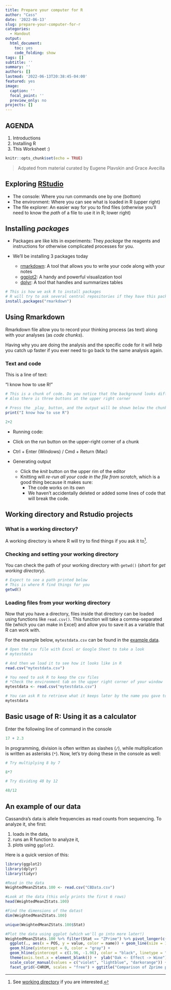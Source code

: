 ```yaml
---
title: Prepare your computer for R
author: "Cass"
date: '2022-06-13'
slug: prepare-your-computer-for-r
categories:
  - Handout
output: 
  html_document: 
    toc: yes
    code_folding: show
tags: []
subtitle: ''
summary: ''
authors: []
lastmod: '2022-06-13T20:38:45-04:00'
featured: yes
image:
  caption: ''
  focal_point: ''
  preview_only: no
projects: []
---
```


## AGENDA

1. Introductions
2. Installing R
3. This Worksheet :)

```r
knitr::opts_chunk$set(echo = TRUE)
```

> Adpated from material curated by Eugene Plavskin and Grace Avecilla

## Exploring [RStudio](https://www.rstudio.com/products/rstudio/download/)

- The console: Where you run commands one by one (bottom)
- The environment: Where you can see what is loaded in R (upper right)
- The file explorer: An easier way for you to find files (otherwise you'll need to know the _path_ of a file to use it in R; lower right)

## Installing _packages_

- Packages are like kits in experiments: They _package_ the reagents and instructions for otherwise complicated processes for you.

- We'll be installing 3 packages today
  - [rmarkdown](https://rmarkdown.rstudio.com): A tool that allows you to write your code along with your notes
  - [ggplot2](https://ggplot2.tidyverse.org): A handy and powerful visualization tool
  - [dplyr](https://dplyr.tidyverse.org): A tool that handles and summarizes tables
  
```r
# This is how we ask R to install packages
# R will try to ask several central repositories if they have this package
install.packages("rmarkdown")
```


## Using Rmarkdown

Rmarkdown file allow you to record your thinking process (as text) along with 
your analyses (as _code chunks_).

Having why you are doing the analysis and the specific code for it will help 
you catch up faster if you ever need to go back to the same analysis again.

### Text and code

This is a line of text:

"I know how to use R!"

```r
# This is a chunk of code. Do you notice that the background looks different?
# Also there is three buttons at the upper right corner

# Press the _play_ button, and the output will be shown below the chunk
print("I know how to use R")

2+2
```


- Running code:
 - Click on the run button on the upper-right corner of a chunk
 - Ctrl + Enter (Windows) / Cmd + Return (Mac)
 
- Generating output
  - Click the *knit* button on the upper rim of the editor
  - Knitting will _re-run all your code in the file from scratch_, which is a 
  good thing because it makes sure:
    - The code works on its own
    - We haven't accidentally deleted or added some lines of code that will 
    break the code.

## Working directory and Rstudio projects

### What is a working directory?

A working directory is where R will try to find things if you ask it to[^1].

### Checking and setting your working directory

You can check the path of your working directory with `getwd()` 
(short for _get working directory_).

```r
# Expect to see a path printed below
# This is where R find things for you
getwd()
```
  
### Loading files from your working directory

Now that you have a directory, files inside that directory can be loaded using 
functions like `read.csv()`. This function will take a comma-separated file 
(which you can make in Excel) and allow you to save it as a variable that R can 
work with.

For the example below, `mytestdata.csv` can be found in the [example data](assets/session1.zip).

```r
# Open the csv file with Excel or Google Sheet to take a look
# mytestdata

# And then we load it to see how it looks like in R
read.csv("mytestdata.csv")

# You need to ask R to keep the csv files
# *Check the environment tab on the upper right corner of your window
mytestdata <- read.csv("mytestdata.csv")

# You can ask R to retrieve what it keeps later by the name you gave to the data
mytestdata
```


## Basic usage of R: Using it as a calculator

Enter the following line of command in the console

```r
17 + 2.3
```

In programming, division is often written as slashes (`/`), while 
multiplication is written as asterisks (`*`). Now, let's try doing these in the 
console as well:

```r
# Try multiplying 8 by 7

8*7
```


```r
# Try dividing 48 by 12

48/12
```


## An example of our data

Cassandra's data is allele frequencies as read counts from sequencing. To 
analyze it, she first:

1. loads in the data,
2. runs an R function to analyze it,
3. plots using `ggplot2`.

Here is a quick version of this:


```r
library(ggplot2)
library(dplyr)
library(tidyr)

#Read in the data
WeightedMeanZStats.100 <- read.csv("CBData.csv")

#Look at the data (this only prints the first 6 rows)
head(WeightedMeanZStats.100)

#Find the dimensions of the datast
dim(WeightedMeanZStats.100)

unique(WeightedMeanZStats.100$Stat)

#Plot the data using ggplot (which we'll go into more later!)
WeightedMeanZStats.100 %>% filter(Stat == "ZPrime") %>% pivot_longer(c("Bulk", "Parent", "Int")) %>% 
  ggplot(., aes(x = POS, y = value, color = name)) + geom_line(size = 1) + #geom_point(alpha = 0.1) + #+ 
  geom_hline(yintercept = 0, color = "gray") +
  geom_hline(yintercept = c(1.96, -1.96), color = "black", linetype = "dashed") +
  theme(axis.text.x = element_blank()) +  ylab("Oak <- Effect -> Wine") +
  scale_color_manual(values = c("violet", "lightblue", "darkorange")) +
  facet_grid(~CHROM, scales = "free") + ggtitle("Comparison of Zprime per Factor | Weighted Means W = 100")

```

[^1]: See [working directory](/2022/06/14/working-directories) if you are interested.
